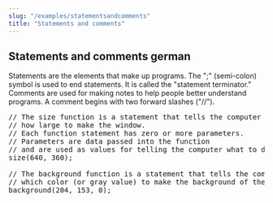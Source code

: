 ```yaml
---
slug: "/examples/statementsandcomments"
title: "Statements and comments"
---
```


## Statements and comments german

Statements are the elements that make up programs. The ";" (semi-colon) symbol is used to end statements. It is called the "statement terminator." Comments are used for making notes to help people better understand programs. A comment begins with two forward slashes ("//").

<pre>
// The size function is a statement that tells the computer 
// how large to make the window.
// Each function statement has zero or more parameters. 
// Parameters are data passed into the function
// and are used as values for telling the computer what to do.
size(640, 360);

// The background function is a statement that tells the computer
// which color (or gray value) to make the background of the display window 
background(204, 153, 0);
</pre>